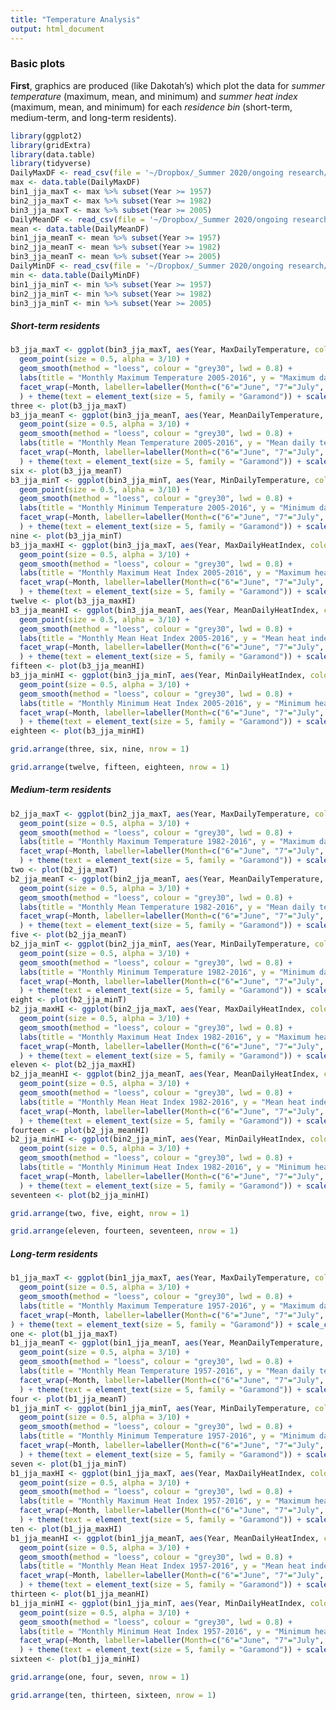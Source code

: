 ```yaml
---
title: "Temperature Analysis"
output: html_document
---
```

### Basic plots
**First**, graphics are produced (like Dakotah's) which plot the data for *summer temperature* (maximum, mean, and minimum) and *summer heat index* (maximum, mean, and minimum) for each *residence bin* (short-term, medium-term, and long-term residents).
```r
library(ggplot2)
library(gridExtra)
library(data.table)
library(tidyverse)
DailyMaxDF <- read_csv(file = '~/Dropbox/_Summer 2020/ongoing research/knox clim study/634 papers shit/temperatureanalysis/DailyMaxDF.csv')
max <- data.table(DailyMaxDF)
bin1_jja_maxT <- max %>% subset(Year >= 1957)
bin2_jja_maxT <- max %>% subset(Year >= 1982)
bin3_jja_maxT <- max %>% subset(Year >= 2005)
DailyMeanDF <- read_csv(file = '~/Dropbox/_Summer 2020/ongoing research/knox clim study/634 papers shit/temperatureanalysis/DailyMeanDF.csv')
mean <- data.table(DailyMeanDF)
bin1_jja_meanT <- mean %>% subset(Year >= 1957)
bin2_jja_meanT <- mean %>% subset(Year >= 1982)
bin3_jja_meanT <- mean %>% subset(Year >= 2005)
DailyMinDF <- read_csv(file = '~/Dropbox/_Summer 2020/ongoing research/knox clim study/634 papers shit/temperatureanalysis/DailyMinDF.csv')
min <- data.table(DailyMinDF)
bin1_jja_minT <- min %>% subset(Year >= 1957)
bin2_jja_minT <- min %>% subset(Year >= 1982)
bin3_jja_minT <- min %>% subset(Year >= 2005)
```

##### **Short-term residents**
```r
b3_jja_maxT <- ggplot(bin3_jja_maxT, aes(Year, MaxDailyTemperature, colour = Month)) +
  geom_point(size = 0.5, alpha = 3/10) +
  geom_smooth(method = "loess", colour = "grey30", lwd = 0.8) +
  labs(title = "Monthly Maximum Temperature 2005-2016", y = "Maximum daily temperature") +
  facet_wrap(~Month, labeller=labeller(Month=c("6"="June", "7"="July", "8"="August"))
  ) + theme(text = element_text(size = 5, family = "Garamond")) + scale_color_gradient(low="orangered", high="red4") + theme(legend.position="none")
three <- plot(b3_jja_maxT)
b3_jja_meanT <- ggplot(bin3_jja_meanT, aes(Year, MeanDailyTemperature, colour = Month)) +
  geom_point(size = 0.5, alpha = 3/10) +
  geom_smooth(method = "loess", colour = "grey30", lwd = 0.8) +
  labs(title = "Monthly Mean Temperature 2005-2016", y = "Mean daily temperature") +
  facet_wrap(~Month, labeller=labeller(Month=c("6"="June", "7"="July", "8"="August"))
  ) + theme(text = element_text(size = 5, family = "Garamond")) + scale_color_gradient(low="orangered", high="red4") + theme(legend.position="none")
six <- plot(b3_jja_meanT)
b3_jja_minT <- ggplot(bin3_jja_minT, aes(Year, MinDailyTemperature, colour = Month)) +
  geom_point(size = 0.5, alpha = 3/10) +
  geom_smooth(method = "loess", colour = "grey30", lwd = 0.8) +
  labs(title = "Monthly Minimum Temperature 2005-2016", y = "Minimum daily temperature") +
  facet_wrap(~Month, labeller=labeller(Month=c("6"="June", "7"="July", "8"="August"))
  ) + theme(text = element_text(size = 5, family = "Garamond")) + scale_color_gradient(low="orangered", high="red4") + theme(legend.position="none")
nine <- plot(b3_jja_minT)
b3_jja_maxHI <- ggplot(bin3_jja_maxT, aes(Year, MaxDailyHeatIndex, colour = Month)) +
  geom_point(size = 0.5, alpha = 3/10) +
  geom_smooth(method = "loess", colour = "grey30", lwd = 0.8) +
  labs(title = "Monthly Maximum Heat Index 2005-2016", y = "Maximum heat index") +
  facet_wrap(~Month, labeller=labeller(Month=c("6"="June", "7"="July", "8"="August"))
  ) + theme(text = element_text(size = 5, family = "Garamond")) + scale_color_gradient(low="violetred1", high="deeppink4") + theme(legend.position="none")
twelve <- plot(b3_jja_maxHI)
b3_jja_meanHI <- ggplot(bin3_jja_meanT, aes(Year, MeanDailyHeatIndex, colour = Month)) +
  geom_point(size = 0.5, alpha = 3/10) +
  geom_smooth(method = "loess", colour = "grey30", lwd = 0.8) +
  labs(title = "Monthly Mean Heat Index 2005-2016", y = "Mean heat index") +
  facet_wrap(~Month, labeller=labeller(Month=c("6"="June", "7"="July", "8"="August"))
  ) + theme(text = element_text(size = 5, family = "Garamond")) + scale_color_gradient(low="violetred1", high="deeppink4") + theme(legend.position="none")
fifteen <- plot(b3_jja_meanHI)
b3_jja_minHI <- ggplot(bin3_jja_minT, aes(Year, MinDailyHeatIndex, colour = Month)) +
  geom_point(size = 0.5, alpha = 3/10) +
  geom_smooth(method = "loess", colour = "grey30", lwd = 0.8) +
  labs(title = "Monthly Minimum Heat Index 2005-2016", y = "Minimum heat index") +
  facet_wrap(~Month, labeller=labeller(Month=c("6"="June", "7"="July", "8"="August"))
  ) + theme(text = element_text(size = 5, family = "Garamond")) + scale_color_gradient(low="violetred1", high="deeppink4") + theme(legend.position="none")
eighteen <- plot(b3_jja_minHI)
```
```r
grid.arrange(three, six, nine, nrow = 1)
```
```r
grid.arrange(twelve, fifteen, eighteen, nrow = 1)
```


##### **Medium-term residents**
```r
b2_jja_maxT <- ggplot(bin2_jja_maxT, aes(Year, MaxDailyTemperature, colour = Month)) +
  geom_point(size = 0.5, alpha = 3/10) +
  geom_smooth(method = "loess", colour = "grey30", lwd = 0.8) +
  labs(title = "Monthly Maximum Temperature 1982-2016", y = "Maximum daily temperature") +
  facet_wrap(~Month, labeller=labeller(Month=c("6"="June", "7"="July", "8"="August"))
  ) + theme(text = element_text(size = 5, family = "Garamond")) + scale_color_gradient(low="orangered", high="red4") + theme(legend.position="none")
two <- plot(b2_jja_maxT)
b2_jja_meanT <- ggplot(bin2_jja_meanT, aes(Year, MeanDailyTemperature, colour = Month)) +
  geom_point(size = 0.5, alpha = 3/10) +
  geom_smooth(method = "loess", colour = "grey30", lwd = 0.8) +
  labs(title = "Monthly Mean Temperature 1982-2016", y = "Mean daily temperature") +
  facet_wrap(~Month, labeller=labeller(Month=c("6"="June", "7"="July", "8"="August"))
  ) + theme(text = element_text(size = 5, family = "Garamond")) + scale_color_gradient(low="orangered", high="red4") + theme(legend.position="none")
five <- plot(b2_jja_meanT)
b2_jja_minT <- ggplot(bin2_jja_minT, aes(Year, MinDailyTemperature, colour = Month)) +
  geom_point(size = 0.5, alpha = 3/10) +
  geom_smooth(method = "loess", colour = "grey30", lwd = 0.8) +
  labs(title = "Monthly Minimum Temperature 1982-2016", y = "Minimum daily temperature") +
  facet_wrap(~Month, labeller=labeller(Month=c("6"="June", "7"="July", "8"="August"))
  ) + theme(text = element_text(size = 5, family = "Garamond")) + scale_color_gradient(low="orangered", high="red4") + theme(legend.position="none")
eight <- plot(b2_jja_minT)
b2_jja_maxHI <- ggplot(bin2_jja_maxT, aes(Year, MaxDailyHeatIndex, colour = Month)) +
  geom_point(size = 0.5, alpha = 3/10) +
  geom_smooth(method = "loess", colour = "grey30", lwd = 0.8) +
  labs(title = "Monthly Maximum Heat Index 1982-2016", y = "Maximum heat index") +
  facet_wrap(~Month, labeller=labeller(Month=c("6"="June", "7"="July", "8"="August"))
  ) + theme(text = element_text(size = 5, family = "Garamond")) + scale_color_gradient(low="violetred1", high="deeppink4") + theme(legend.position="none")
eleven <- plot(b2_jja_maxHI)
b2_jja_meanHI <- ggplot(bin2_jja_meanT, aes(Year, MeanDailyHeatIndex, colour = Month)) +
  geom_point(size = 0.5, alpha = 3/10) +
  geom_smooth(method = "loess", colour = "grey30", lwd = 0.8) +
  labs(title = "Monthly Mean Heat Index 1982-2016", y = "Mean heat index") +
  facet_wrap(~Month, labeller=labeller(Month=c("6"="June", "7"="July", "8"="August"))
  ) + theme(text = element_text(size = 5, family = "Garamond")) + scale_color_gradient(low="violetred1", high="deeppink4") + theme(legend.position="none")
fourteen <- plot(b2_jja_meanHI)
b2_jja_minHI <- ggplot(bin2_jja_minT, aes(Year, MinDailyHeatIndex, colour = Month)) +
  geom_point(size = 0.5, alpha = 3/10) +
  geom_smooth(method = "loess", colour = "grey30", lwd = 0.8) +
  labs(title = "Monthly Minimum Heat Index 1982-2016", y = "Minimum heat index") +
  facet_wrap(~Month, labeller=labeller(Month=c("6"="June", "7"="July", "8"="August"))
  ) + theme(text = element_text(size = 5, family = "Garamond")) + scale_color_gradient(low="violetred1", high="deeppink4") + theme(legend.position="none")
seventeen <- plot(b2_jja_minHI)
```
```r
grid.arrange(two, five, eight, nrow = 1)
```
```r
grid.arrange(eleven, fourteen, seventeen, nrow = 1)
```

##### **Long-term residents**
```r
b1_jja_maxT <- ggplot(bin1_jja_maxT, aes(Year, MaxDailyTemperature, colour = Month)) +
  geom_point(size = 0.5, alpha = 3/10) +
  geom_smooth(method = "loess", colour = "grey30", lwd = 0.8) +
  labs(title = "Monthly Maximum Temperature 1957-2016", y = "Maximum daily temperature") +
  facet_wrap(~Month, labeller=labeller(Month=c("6"="June", "7"="July", "8"="August"))
) + theme(text = element_text(size = 5, family = "Garamond")) + scale_color_gradient(low="orangered", high="red4") + theme(legend.position="none")
one <- plot(b1_jja_maxT)
b1_jja_meanT <- ggplot(bin1_jja_meanT, aes(Year, MeanDailyTemperature, colour = Month)) +
  geom_point(size = 0.5, alpha = 3/10) +
  geom_smooth(method = "loess", colour = "grey30", lwd = 0.8) +
  labs(title = "Monthly Mean Temperature 1957-2016", y = "Mean daily temperature") +
  facet_wrap(~Month, labeller=labeller(Month=c("6"="June", "7"="July", "8"="August"))
  ) + theme(text = element_text(size = 5, family = "Garamond")) + scale_color_gradient(low="orangered", high="red4") + theme(legend.position="none")
four <- plot(b1_jja_meanT)
b1_jja_minT <- ggplot(bin1_jja_minT, aes(Year, MinDailyTemperature, colour = Month)) +
  geom_point(size = 0.5, alpha = 3/10) +
  geom_smooth(method = "loess", colour = "grey30", lwd = 0.8) +
  labs(title = "Monthly Minimum Temperature 1957-2016", y = "Minimum daily temperature") +
  facet_wrap(~Month, labeller=labeller(Month=c("6"="June", "7"="July", "8"="August"))
  ) + theme(text = element_text(size = 5, family = "Garamond")) + scale_color_gradient(low="orangered", high="red4") + theme(legend.position="none")
seven <- plot(b1_jja_minT)
b1_jja_maxHI <- ggplot(bin1_jja_maxT, aes(Year, MaxDailyHeatIndex, colour = Month)) +
  geom_point(size = 0.5, alpha = 3/10) +
  geom_smooth(method = "loess", colour = "grey30", lwd = 0.8) +
  labs(title = "Monthly Maximum Heat Index 1957-2016", y = "Maximum heat index") +
  facet_wrap(~Month, labeller=labeller(Month=c("6"="June", "7"="July", "8"="August"))
  ) + theme(text = element_text(size = 5, family = "Garamond")) + scale_color_gradient(low="violetred1", high="deeppink4") + theme(legend.position="none")
ten <- plot(b1_jja_maxHI)
b1_jja_meanHI <- ggplot(bin1_jja_meanT, aes(Year, MeanDailyHeatIndex, colour = Month)) +
  geom_point(size = 0.5, alpha = 3/10) +
  geom_smooth(method = "loess", colour = "grey30", lwd = 0.8) +
  labs(title = "Monthly Mean Heat Index 1957-2016", y = "Mean heat index") +
  facet_wrap(~Month, labeller=labeller(Month=c("6"="June", "7"="July", "8"="August"))
  ) + theme(text = element_text(size = 5, family = "Garamond")) + scale_color_gradient(low="violetred1", high="deeppink4") + theme(legend.position="none")
thirteen <- plot(b1_jja_meanHI)
b1_jja_minHI <- ggplot(bin1_jja_minT, aes(Year, MinDailyHeatIndex, colour = Month)) +
  geom_point(size = 0.5, alpha = 3/10) +
  geom_smooth(method = "loess", colour = "grey30", lwd = 0.8) +
  labs(title = "Monthly Minimum Heat Index 1957-2016", y = "Minimum heat index") +
  facet_wrap(~Month, labeller=labeller(Month=c("6"="June", "7"="July", "8"="August"))
  ) + theme(text = element_text(size = 5, family = "Garamond")) + scale_color_gradient(low="violetred1", high="deeppink4") + theme(legend.position="none")
sixteen <- plot(b1_jja_minHI)
```
```r
grid.arrange(one, four, seven, nrow = 1)
```
```r
grid.arrange(ten, thirteen, sixteen, nrow = 1)
```



